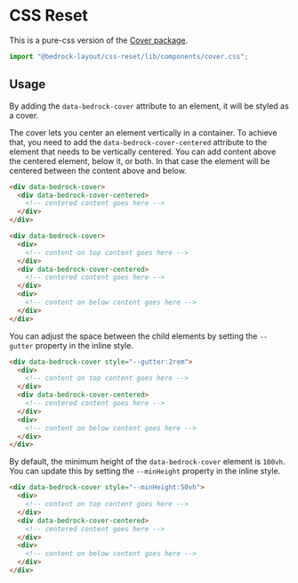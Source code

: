 
<Meta title="Pure-CSS/components/cover.css" />

# CSS Reset

This is a pure-css version of the [Cover package](/?path=/docs/components-cover--api).

```javascript
import "@bedrock-layout/css-reset/lib/components/cover.css";
```

## Usage

By adding the `data-bedrock-cover` attribute to an element, it will be styled as a cover.

The cover lets you center an element vertically in a container. To achieve that, you need to add the `data-bedrock-cover-centered` attribute to the element that needs to be vertically centered.
You can add content above the centered element, below it, or both. In that case the element will be centered between the content above and below.

```html
<div data-bedrock-cover>
  <div data-bedrock-cover-centered>
    <!-- centered content goes here -->
  </div>
</div>

<div data-bedrock-cover>
  <div>
    <!-- content on top content goes here -->
  </div>
  <div data-bedrock-cover-centered>
    <!-- centered content goes here -->
  </div>
  <div>
    <!-- content on below content goes here -->
  </div>
</div>
```

You can adjust the space between the child elements by setting the `--gutter` property in the inline style.

```html
<div data-bedrock-cover style="--gutter:2rem">
  <div>
    <!-- content on top content goes here -->
  </div>
  <div data-bedrock-cover-centered>
    <!-- centered content goes here -->
  </div>
  <div>
    <!-- content on below content goes here -->
  </div>
</div>
```

By default, the minimum height of the `data-bedrock-cover` element is `100vh`. You can update this by setting the `--minHeight` property in the inline style.

```html
<div data-bedrock-cover style="--minHeight:50vh">
  <div>
    <!-- content on top content goes here -->
  </div>
  <div data-bedrock-cover-centered>
    <!-- centered content goes here -->
  </div>
  <div>
    <!-- content on below content goes here -->
  </div>
</div>
```
